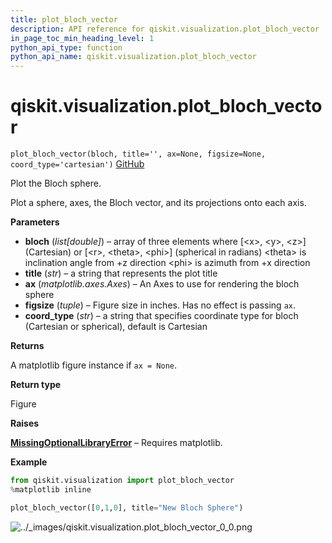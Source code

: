 ```yaml
---
title: plot_bloch_vector
description: API reference for qiskit.visualization.plot_bloch_vector
in_page_toc_min_heading_level: 1
python_api_type: function
python_api_name: qiskit.visualization.plot_bloch_vector
---
```


# qiskit.visualization.plot\_bloch\_vector

<span id="qiskit.visualization.plot_bloch_vector" />

`plot_bloch_vector(bloch, title='', ax=None, figsize=None, coord_type='cartesian')` [GitHub](https://github.com/qiskit/qiskit/tree/stable/0.18/qiskit/visualization/state_visualization.py "view source code")

Plot the Bloch sphere.

Plot a sphere, axes, the Bloch vector, and its projections onto each axis.

**Parameters**

*   **bloch** (*list\[double]*) – array of three elements where \[\<x>, \<y>, \<z>] (Cartesian) or \[\<r>, \<theta>, \<phi>] (spherical in radians) \<theta> is inclination angle from +z direction \<phi> is azimuth from +x direction
*   **title** (*str*) – a string that represents the plot title
*   **ax** (*matplotlib.axes.Axes*) – An Axes to use for rendering the bloch sphere
*   **figsize** (*tuple*) – Figure size in inches. Has no effect is passing `ax`.
*   **coord\_type** (*str*) – a string that specifies coordinate type for bloch (Cartesian or spherical), default is Cartesian

**Returns**

A matplotlib figure instance if `ax = None`.

**Return type**

Figure

**Raises**

[**MissingOptionalLibraryError**](qiskit.aqua.MissingOptionalLibraryError "qiskit.aqua.MissingOptionalLibraryError") – Requires matplotlib.

**Example**

```python
from qiskit.visualization import plot_bloch_vector
%matplotlib inline

plot_bloch_vector([0,1,0], title="New Bloch Sphere")
```

![../\_images/qiskit.visualization.plot\_bloch\_vector\_0\_0.png](/images/api/qiskit/0.31/qiskit.visualization.plot_bloch_vector_0_0.png)

